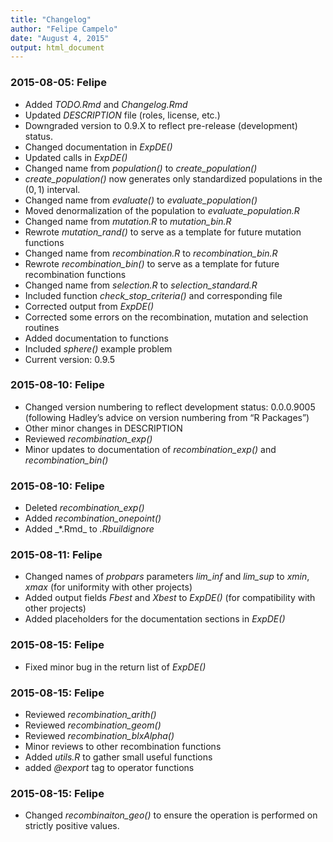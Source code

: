 ```yaml
---
title: "Changelog"
author: "Felipe Campelo"
date: "August 4, 2015"
output: html_document
---
```


### 2015-08-05: Felipe  
- Added _TODO.Rmd_ and _Changelog.Rmd_
- Updated _DESCRIPTION_ file (roles, license, etc.)
- Downgraded version to 0.9.X  to reflect pre-release (development) status.
- Changed documentation in _ExpDE()_
- Updated calls in _ExpDE()_
- Changed name from _population()_ to *create_population()*
- *create_population()* now generates only standardized populations in the 
    $(0,1)$ interval.
- Changed name from _evaluate()_ to *evaluate_population()*
- Moved denormalization of the population to *evaluate_population.R*
- Changed name from _mutation.R_ to *mutation_bin.R*
- Rewrote *mutation_rand()* to serve as a template for future mutation functions
- Changed name from _recombination.R_ to *recombination_bin.R*
- Rewrote *recombination_bin()* to serve as a template for future recombination 
    functions
- Changed name from _selection.R_ to *selection_standard.R*
- Included function *check_stop_criteria()* and corresponding file
- Corrected output from _ExpDE()_
- Corrected some errors on the recombination, mutation and selection routines
- Added documentation to functions
- Included *sphere()* example problem
- Current version: 0.9.5


### 2015-08-10: Felipe  
- Changed version numbering to reflect development status: 0.0.0.9005 (following 
  Hadley's advice on version numbering from "R Packages")
- Other minor changes in DESCRIPTION
- Reviewed *recombination_exp()*
- Minor updates to documentation of *recombination_exp()* and 
  *recombination_bin()*


### 2015-08-10: Felipe  
- Deleted *recombination_exp()*
- Added *recombination_onepoint()*
- Added _*.Rmd_ to _.Rbuildignore_


### 2015-08-11: Felipe  
- Changed names of _probpars_ parameters *lim_inf* and *lim_sup* to *xmin*, *xmax* (for uniformity with other projects)
- Added output fields _Fbest_ and _Xbest_ to *ExpDE()* 
(for compatibility with other projects)
- Added placeholders for the documentation sections in *ExpDE()*


### 2015-08-15: Felipe  
- Fixed minor bug in the return list of *ExpDE()*


### 2015-08-15: Felipe  
- Reviewed *recombination_arith()*
- Reviewed *recombination_geom()*
- Reviewed *recombination_blxAlpha()*
- Minor reviews to other recombination functions
- Added *utils.R* to gather small useful functions
- added *@export* tag to operator functions

### 2015-08-15: Felipe  
- Changed *recombinaiton_geo()* to ensure the operation is performed on strictly 
    positive values.